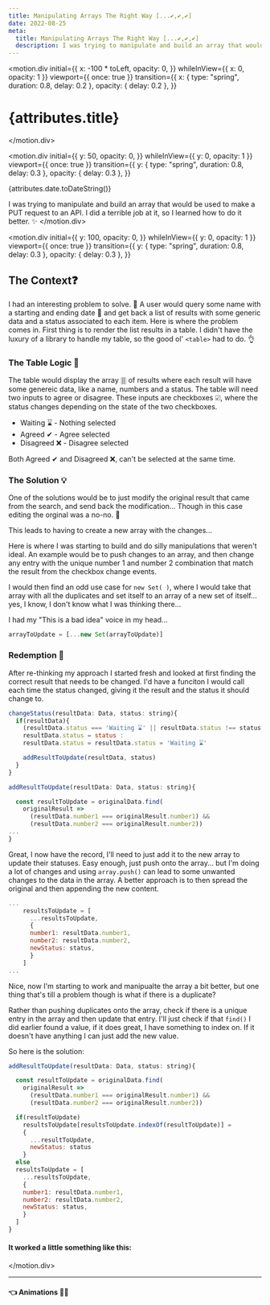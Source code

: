 ```yaml
---
title: Manipulating Arrays The Right Way [...✔,✔,✔]
date: 2022-08-25
meta:
  title: Manipulating Arrays The Right Way [...✔,✔,✔]
  description: I was trying to manipulate and build an array that would be used to make a PUT request to an API. I did a terrible job at it, so I learned how to do it better. ✨
---
```




<motion.div
  initial={{
    x: -100 * toLeft,
    opacity: 0,
  }}
  whileInView={{ x: 0, opacity: 1 }}
  viewport={{ once: true }}
  transition={{
    x: { type: "spring", duration: 0.8, delay: 0.2 },
    opacity: { delay: 0.2 },
  }}
>
# {attributes.title}
</motion.div>

<motion.div
  initial={{
    y: 50,
    opacity: 0,
  }}
  whileInView={{ y: 0, opacity: 1 }}
  viewport={{ once: true }}
  transition={{
    y: { type: "spring", duration: 0.8, delay: 0.3 },
    opacity: { delay: 0.3 },
  }}
>
{attributes.date.toDateString()}

I was trying to manipulate and build an array that would be used to make a PUT request to an API. I did a terrible job at it, so I learned how to do it better. ✨
</motion.div>

<motion.div
  initial={{
    y: 100,
    opacity: 0,
  }}
  whileInView={{ y: 0, opacity: 1 }}
  viewport={{ once: true }}
  transition={{
    y: { type: "spring", duration: 0.8, delay: 0.3 },
    opacity: { delay: 0.3 },
  }}
>
## The Context❓

I had an interesting problem to solve. 🤔 A user would query some name with a starting and ending date 📅 and get back a list of results with some generic data and a status associated to each item. Here is where the problem comes in.
First thing is to render the list results in a table. I didn't have the luxury of a library to handle my table, so the good ol' `<table>` had to do. 👌

### The Table Logic 🧮
The table would display the array 🀠 of results where each result will have some genereic data, like a name, numbers and a status. The table will need two inputs to agree or disagree. These inputs are checkboxes ☑, where the status changes depending on the state of the two checkboxes.

* Waiting ⌛ - Nothing selected
* Agreed ✔ - Agree selected
* Disagreed ❌ - Disagree selected

Both Agreed ✔ and Disagreed ❌, can't be selected at the same time.

### The Solution 💡

One of the solutions would be to just modify the original result that came from the search, and send back the modification... Though in this case editing the orginal was a no-no. 🚫

This leads to having to create a new array with the changes...

Here is where I was starting to build and do silly manipulations that weren't ideal. An example would be to push changes to an array, and then change any entry with the unique number 1 and number 2 combination that match the result from the checkbox change events.

I would then find an odd use case for `new Set( )`, where I would take that array with all the duplicates and set itself to an array of a new set of itself... yes, I know, I don't know what I was thinking there...

I had my "This is a bad idea" voice in my head...

```jsx
arrayToUpdate = [...new Set(arrayToUpdate)]
```

### Redemption 🎇

After re-thinking my approach I started fresh and looked at first finding the correct result that needs to be changed. I'd have a funciton I would call each time the status changed, giving it the result and the status it should change to.

```jsx
changeStatus(resultData: Data, status: string){
  if(resultData){
    (resultData.status === 'Waiting ⌛' || resultData.status !== status) ? 
    resultData.status = status : 
    resultData.status = resultData.status = 'Waiting ⌛'

    addResultToUpdate(resultData, status)
  }
}
```

```jsx
addResultToUpdate(resultData: Data, status: string){

  const resultToUpdate = originalData.find(
    originalResult =>
      (resultData.number1 === originalResult.number1) &&
      (resultData.number2 === originalResult.number2))
...
}
```

Great, I now have the record, I'll need to just add it to the new array to update their statuses. Easy enough, just push onto the array... but I'm doing a lot of changes and using `array.push()` can lead to some unwanted changes to the data in the array. A better approach is to then spread the original and then appending the new content.

```jsx
...
    resultsToUpdate = [
      ...resultsToUpdate,
      {
      number1: resultData.number1,
      number2: resultData.number2,
      newStatus: status,
      }
    ]
...
```

Nice, now I'm starting to work and manipualte the array a bit better, but one thing that's till a problem though is what if there is a duplicate?

Rather than pushing duplicates onto the array, check if there is a unique entry in the array and then update that entry. I'll just check if that `find()` I did earlier found a value, if it does great, I have something to index on. If it doesn't have anything I can just add the new value. 

So here is the solution:
```jsx
addResultToUpdate(resultData: Data, status: string){

  const resultToUpdate = originalData.find(
    originalResult =>
      (resultData.number1 === originalResult.number1) &&
      (resultData.number2 === originalResult.number2))

  if(resultToUpdate)
    resultsToUpdate[resultsToUpdate.indexOf(resultToUpdate)] = 
    {
      ...resultToUpdate, 
      newStatus: status
    }
  else
  resultsToUpdate = [
    ...resultsToUpdate,
    {
    number1: resultData.number1,
    number2: resultData.number2,
    newStatus: status,
    }
  ]
}
```

#### It worked a little something like this:

<TableLogic />

</motion.div>

---

<div className="flex flex-row">
  <motion.div
    initial={{
      x: -100 * toLeft,
      opacity: 0,
    }}
    whileInView={{ x: 0, opacity: 1 }}
    viewport={{ once: true }}
    transition={{
      x: { type: "spring", duration: 0.8, delay: 0.2 },
      opacity: { delay: 0.2 },
    }}
    className="mr-auto"
  >
    <div className="transition ease-in-out
        rounded-lg shadow-lg
        hover:scale-105 hover:underline 
        bg-gradient-to-bl from-green-300 via-blue-500 to-purple-600 
        hover:bg-gradient-to-br hover:from-pink-500 hover:via-red-500 hover:to-yellow-500">
      <Link to={`../animations`} className="no-underline text-white" >
        <div>
          <h4 style={{ marginTop: "0px" }} className="py-4 px-5 text-white">👈 Animations 🏃‍♂️</h4>
        </div>
      </Link>
    </div>
  </motion.div>
</div>